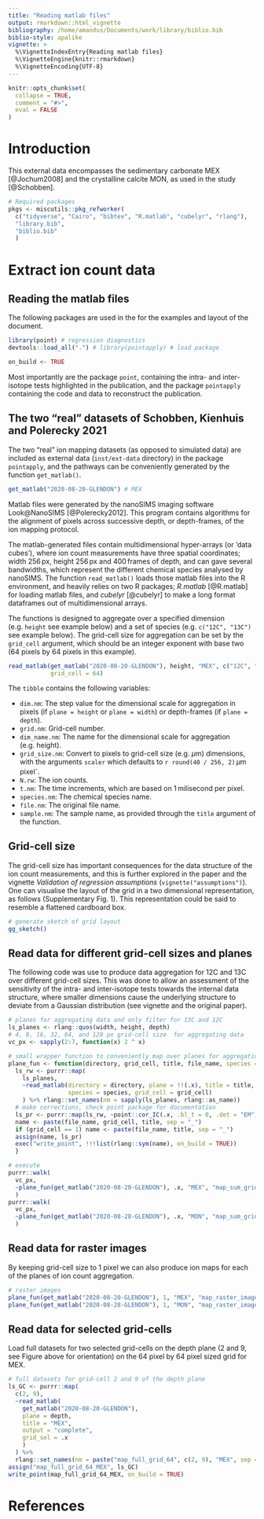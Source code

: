 ```yaml
---
title: "Reading matlab files"
output: rmarkdown::html_vignette
bibliography: /home/amandus/Documents/work/library/biblio.bib
biblio-style: apalike
vignette: >
  %\VignetteIndexEntry{Reading matlab files}
  %\VignetteEngine{knitr::rmarkdown}
  %\VignetteEncoding{UTF-8}
---
```


```r
knitr::opts_chunk$set(
  collapse = TRUE,
  comment = "#>",
  eval = FALSE
)
```


# Introduction 

This external data encompasses the sedimentary carbonate MEX [@Jochum2008] and the crystalline calcite MON, as used in the study [@Schobben].


```r
# Required packages
pkgs <- miscutils::pkg_refworker(
  c("tidyverse", "Cairo", "bibtex", "R.matlab", "cubelyr", "rlang"),
  "library.bib",
  "biblio.bib"
  )     
```


# Extract ion count data
## Reading the matlab files

The following packages are used in the for the examples and layout of the document. 


```r
library(point) # regression diagnostics
devtools::load_all(".") # library(pointapply) # load package
```


```r
on_build <- TRUE
```  


Most importantly are the package `point`, containing the intra- and inter-isotope tests highlighted in the publication, and the package `pointapply` containing the code and data to reconstruct the publication.


## The two "real" datasets of Schobben, Kienhuis and Polerecky 2021

The two "real" ion mapping datasets (as opposed to simulated data) are included as external data (`inst/ext-data` directory) in the package  `pointapply`, and the pathways can be conveniently generated by the function `get_matlab()`. 


```r
get_matlab("2020-08-20-GLENDON") # MEX 
```


Matlab files were generated by the nanoSIMS imaging software Look\@NanoSIMS [@Polerecky2012]. This program contains algorithms for the alignment of pixels across successive depth, or depth-frames, of the ion mapping protocol. 

The matlab-generated files contain multidimensional hyper-arrays (or 'data cubes'), where ion count measurements have three spatial coordinates; width $256\,\text{px}$, height $256\,\text{px}$ and $400\,\text{frames}$ of depth, and can gave several bandwidths, which represent the different chemical species analysed by nanoSIMS. The function `read_matlab()` loads those matlab files into the R environment, and heavily relies on two R packages; *R.matlab* [@R.matlab] for loading matlab files, and *cubelyr* [@cubelyr] to make a long format dataframes out of multidimensional arrays.

The functions is designed to aggregate over a specified dimension (e.g. `height` see example below) and a set of species (e.g. `c("12C", "13C")` see example below). The grid-cell size for aggregation can be set by the `grid_cell` argument, which should be an integer exponent with base two (64 pixels by 64 pixels in this example).


```r
read_matlab(get_matlab("2020-08-20-GLENDON"), height, "MEX", c("12C", "13C"), 
            grid_cell = 64)
```

The `tibble` contains the following variables:

* `dim.nm`: The step value for the dimensional scale for aggregation in pixels (if `plane = height` or `plane = width`) or depth-frames (if `plane = depth`).  
* `grid.nm`: Grid-cell number.
* `dim_name.nm`: The name for the dimensional scale for aggregation (e.g. height).
* `grid_size.nm`: Convert to pixels to grid-cell size (e.g. $\mu$m) dimensions, with the arguments `scaler` which defaults to `r round(40 / 256, 2)`$\,\mu$m pixel^-^.
* `N.rw`: The ion counts.
* `t.nm`: The time increments, which are based on $1\,$milisecond per pixel. 
* `species.nm`: The chemical species name.
* `file.nm`: The original file name.
* `sample.nm`: The sample name, as provided through the `title` argument of the function.


## Grid-cell size

The grid-cell size has important consequences for the data structure of the ion count measurements, and this is further explored in the paper and the vignette *Validation of regression assumptions* (`vignette("assumptions")`). One can visualise the layout of the grid in a two dimensional representation, as follows (Supplementary Fig. 1). This representation could be said to resemble a flattened cardboard box.

```r
# generate sketch of grid layout
gg_sketch() 
```





## Read data for different grid-cell sizes and planes

The following code was use to produce data aggregation for 12C and 13C over different grid-cell sizes. This was done to allow an assessment of the sensitivity of the intra- and inter-isotope tests towards the internal data structure, where smaller dimensions cause the underlying structure to deviate from a Gaussian distribution (see vignette and the original paper). 


```r
# planes for aggregating data and only filter for 13C and 12C
ls_planes <- rlang::quos(width, height, depth)
# 4, 8, 16, 32, 64, and 128 px grid-cell size  for aggregating data
vc_px <- sapply(2:7, function(x) 2 ^ x)

# small wrapper function to conveniently map over planes for aggregation
plane_fun <- function(directory, grid_cell, title, file_name, species = NULL){ 
  ls_rw <- purrr::map(
    ls_planes, 
    ~read_matlab(directory = directory, plane = !!(.x), title = title, 
                 species = species, grid_cell = grid_cell)
    ) %>% rlang::set_names(nm = sapply(ls_planes, rlang::as_name))
  # make corrections, check point package for documentation
  ls_pr <- purrr::map(ls_rw, ~point::cor_IC(.x, .bl_t = 0, .det = "EM"))
  name <- paste(file_name, grid_cell, title, sep = "_")
  if (grid_cell == 1) name <- paste(file_name, title, sep = "_")
  assign(name, ls_pr)
  exec("write_point", !!!list(rlang::sym(name), on_build = TRUE))
  }

# execute
purrr::walk(
  vc_px, 
  ~plane_fun(get_matlab("2020-08-20-GLENDON"), .x, "MEX", "map_sum_grid",  c("12C", "13C"))
  )
purrr::walk(
  vc_px, 
  ~plane_fun(get_matlab("2020-08-28-GLENDON"), .x, "MON", "map_sum_grid",  c("12C", "13C"))
  )

```


## Read data for raster images

By keeping grid-cell size to 1 pixel we can also produce ion maps for each of the planes of ion count aggregation.


```r
# raster images
plane_fun(get_matlab("2020-08-20-GLENDON"), 1, "MEX", "map_raster_image")
plane_fun(get_matlab("2020-08-28-GLENDON"), 1, "MON", "map_raster_image")
```


## Read data for selected grid-cells

Load full datasets for two selected grid-cells on the depth plane (2 and 9, see Figure above for orientation) on the 64 pixel by 64 pixel sized grid for MEX.


```r
# full datasets for grid-cell 2 and 9 of the depth plane
ls_GC <- purrr::map(
  c(2, 9), 
  ~read_matlab(
    get_matlab("2020-08-20-GLENDON"),
    plane = depth,
    title = "MEX", 
    output = "complete", 
    grid_sel = .x
    )
  ) %>% 
  rlang::set_names(nm = paste("map_full_grid_64", c(2, 9), "MEX", sep = "_"))
assign("map_full_grid_64_MEX", ls_GC)
write_point(map_full_grid_64_MEX, on_build = TRUE)
```


# References
